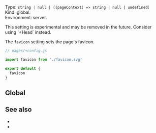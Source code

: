 
Type: `string | null | ((pageContext) => string | null | undefined)`  
Kind: global.  
Environment: server.

<ImplementedBy noCustomGuide />

<Warning>
  This setting is experimental and may be removed in the future. Consider <Link href="/Head">using `+Head`</Link> instead.
</Warning>

The `favicon` setting sets the page's favicon.

```js
// pages/+config.js

import favicon from './favicon.svg'

export default {
  favicon
}
```


## Global

<GlobalNote />


## See also

- <Link href="/head-tags" />
- <Link href="/settings#html" doNotInferSectionTitle />
